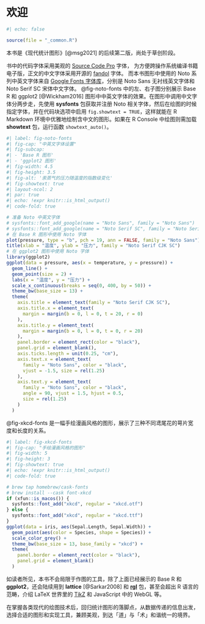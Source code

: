 # 欢迎 {#welcome .unnumbered}

```r
#| echo: false

source(file = "_common.R")
```

::: callout-caution
本书是《现代统计图形》[@msg2021] 的后续第二版，尚处于草创阶段。
:::

书中的代码字体采用美观的 [Source Code Pro](https://ctan.org/pkg/sourcecodepro) 字体， 为方便跨操作系统编译书籍电子版，正文的中文字体采用开源的 [fandol](https://ctan.org/pkg/fandol) 字体。 而本书图形中使用的 Noto 系列中英文字体来自 [Google Fonts 字体库](https://fonts.google.com/)，分别是 Noto Sans 无衬线英文字体和 Noto Serif SC 宋体中文字体。 @fig-noto-fonts 中的左、右子图分别展示 Base R 和 ggplot2 [@Wickham2016] 图形中中英文字体的效果。在图形中调用中文字体分两步走，先使用 **sysfonts** 包获取并注册 Noto 相关字体，然后在绘图的时候指定字体，并在代码块选项中启用 `fig.showtext = TRUE`，这样就能在 R Markdown 环境中优雅地绘制含中文的图形。如果在 R Console 中绘图则需加载 **showtext** 包，运行函数 `showtext_auto()`。

```r
#| label: fig-noto-fonts
#| fig-cap: "中英文字体设置"
#| fig-subcap: 
#| - 'Base R 图形'
#| - 'ggplot2 图形'
#| fig-width: 4.5
#| fig-height: 3.5
#| fig-alt: '汞蒸气的压力随温度的指数级变化'
#| fig-showtext: true
#| layout-ncol: 2
#| par: true
#| echo: !expr knitr::is_html_output()
#| code-fold: true

# 准备 Noto 中英文字体
# sysfonts::font_add_google(name = "Noto Sans", family = "Noto Sans")
# sysfonts::font_add_google(name = "Noto Serif SC", family = "Noto Serif CJK SC")
# 在 Base R 图形中使用 Noto 字体
plot(pressure, type = "b", pch = 19, ann = FALSE, family = "Noto Sans")
title(xlab = "温度", ylab = "压力", family = "Noto Serif CJK SC")
# 在 ggplot2 图形中使用 Noto 字体
library(ggplot2)
ggplot(data = pressure, aes(x = temperature, y = pressure)) +
  geom_line() +
  geom_point(size = 2) +
  labs(x = "温度", y = "压力") +
  scale_x_continuous(breaks = seq(0, 400, by = 50)) +
  theme_bw(base_size = 13) +
  theme(
    axis.title = element_text(family = "Noto Serif CJK SC"),
    axis.title.x = element_text(
      margin = margin(b = 0, l = 0, t = 20, r = 0)
    ),
    axis.title.y = element_text(
      margin = margin(b = 0, l = 0, t = 0, r = 20)
    ),
    panel.border = element_rect(color = "black"),
    panel.grid = element_blank(),
    axis.ticks.length = unit(0.25, "cm"),
    axis.text.x = element_text(
      family = "Noto Sans", color = "black",
      vjust = -1.5, size = rel(1.25)
    ),
    axis.text.y = element_text(
      family = "Noto Sans", color = "black",
      angle = 90, vjust = 1.5, hjust = 0.5,
      size = rel(1.25)
    )
  )
```

@fig-xkcd-fonts 是一幅手绘漫画风格的图形，展示了三种不同鸢尾花的萼片宽度和长度的关系。

```r
#| label: fig-xkcd-fonts
#| fig-cap: "手绘漫画风格的图形"
#| fig-width: 5
#| fig-height: 3
#| fig-showtext: true
#| echo: !expr knitr::is_html_output()
#| code-fold: true

# brew tap homebrew/cask-fonts
# brew install --cask font-xkcd
if (xfun::is_macos()) {
  sysfonts::font_add("xkcd", regular = "xkcd.otf")
} else {
  sysfonts::font_add("xkcd", regular = "xkcd.ttf")
}
ggplot(data = iris, aes(Sepal.Length, Sepal.Width)) +
  geom_point(aes(color = Species, shape = Species)) +
  scale_color_grey() +
  theme_bw(base_size = 13, base_family = "xkcd") +
  theme(
    panel.border = element_rect(color = "black"),
    panel.grid = element_blank()
  )
```

如读者所见，本书不会局限于作图的工具，除了上面已经展示的 Base R 和 **ggplot2**，还会陆续用到 **lattice** [@Sarkar2008] 和 [**rgl**](https://github.com/dmurdoch/rgl) 包，甚至会超出 R 语言的范畴，介绍 LaTeX 世界里的 [TikZ](https://ctan.org/pkg/pgf) 和 JavaScript 中的 WebGL 等。

在掌握各类现代的绘图技术后，回归统计图形的落脚点，从数据传递的信息出发，选择合适的图形和实现工具，兼顾美观，到达「道」与「术」和谐统一的境界。

<!--
书中参考文献的样式一律遵守2015年国家颁布的《GB/T 7714-2015 信息与文献 参考文献著录规则》，全书使用作者年份引用格式，感谢胡振震开发的 [biblatex-gb7714-2015](https://github.com/hushidong/biblatex-gb7714-2015) 宏包，使参考文献的引用在 LaTeX 文档中变得更容易，解放了一部分排版编辑工作，让作者腾出时间专注于内容。
-->

